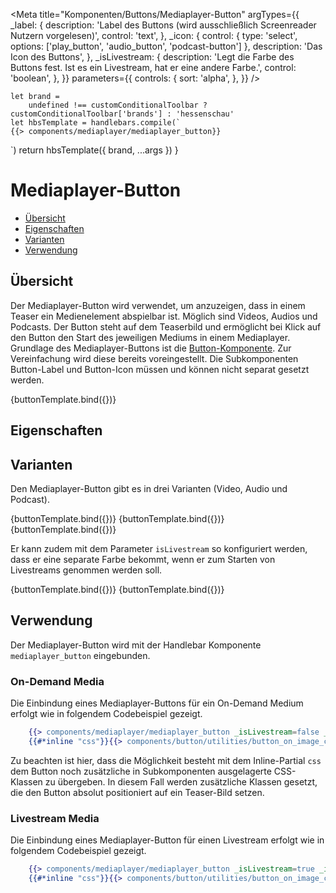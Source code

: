 
<Meta
    title="Komponenten/Buttons/Mediaplayer-Button"
    argTypes={{
        _label: {
            description: 'Label des Buttons (wird ausschließlich Screenreader Nutzern vorgelesen)',
            control: 'text',
        },
        _icon: {
            control: { type: 'select', options: ['play_button', 'audio_button', 'podcast-button'] },
            description: 'Das Icon des Buttons',
        },
        _isLivestream: {
            description:
                'Legt die Farbe des Buttons fest. Ist es ein Livestream, hat er eine andere Farbe.',
            control: 'boolean',
        },
    }}
    parameters={{
        controls: {
            sort: 'alpha',
        },
    }}
/>

    let brand =
        undefined !== customConditionalToolbar ? customConditionalToolbar['brands'] : 'hessenschau'
    let hbsTemplate = handlebars.compile(`
    {{> components/mediaplayer/mediaplayer_button}}
  `)
    return hbsTemplate({ brand, ...args })
}

# Mediaplayer-Button

-   [Übersicht](#übersicht)
-   [Eigenschaften](#eigenschaften)
-   [Varianten](#varianten)
-   [Verwendung](#verwendung)

## Übersicht

Der Mediaplayer-Button wird verwendet, um anzuzeigen, dass in einem Teaser ein Medienelement abspielbar ist.
Möglich sind Videos, Audios und Podcasts. Der Button steht auf dem Teaserbild und ermöglicht bei Klick auf den
Button den Start des jeweiligen Mediums in einem Mediaplayer. Grundlage des Mediaplayer-Buttons ist die
[Button-Komponente](?path=/docs/komponenten-buttons-button--spielplatz). Zur Vereinfachung wird diese bereits voreingestellt. Die Subkomponenten Button-Label und Button-Icon
müssen und können nicht separat gesetzt werden.

<Canvas>
    <Story
        name="Spielplatz"
        args={{
            _icon: 'play_button',
            _label: 'Video',
            _isLivestream: false,
        }}
    >
        {buttonTemplate.bind({})}
    </Story>
</Canvas>

## Eigenschaften

<ArgsTable story="Spielplatz" />

## Varianten

Den Mediaplayer-Button gibt es in drei Varianten (Video, Audio und Podcast).

<Canvas>
    <Story
        name="Video"
        argTypes={{
            _icon: {
                control: false,
            },
            _label: {
                control: false,
            },
            _isLivestream: {
                control: false,
            },
        }}
        args={{
            _icon: 'play_button',
            _label: 'Video',
            _isLivestream: false,
        }}
    >
        {buttonTemplate.bind({})}
    </Story>
    <Story
        name="Audio"
        argTypes={{
            _icon: {
                control: false,
            },
            _label: {
                control: false,
            },
            _isLivestream: {
                control: false,
            },
        }}
        args={{
            _icon: 'audio_button',
            _label: 'Audio',
            _isLivestream: false,
        }}
    >
        {buttonTemplate.bind({})}
    </Story>
    <Story
        name="Podcast"
        argTypes={{
            _icon: {
                control: false,
            },
            _label: {
                control: false,
            },
            _isLivestream: {
                control: false,
            },
        }}
        args={{
            _icon: 'podcast-button',
            _label: 'Podcast',
            _isLivestream: false,
        }}
    >
        {buttonTemplate.bind({})}
    </Story>
</Canvas>

Er kann zudem mit dem Parameter `isLivestream` so konfiguriert werden, dass er eine separate
Farbe bekommt, wenn er zum Starten von Livestreams genommen werden soll.

<Canvas>
    <Story
        name="Video - Livestream"
        argTypes={{
            _icon: {
                control: false,
            },
            _label: {
                control: false,
            },
            _isLivestream: {
                control: false,
            },
        }}
        args={{
            _icon: 'play_button',
            _label: 'Video - Livestream',
            _isLivestream: true,
        }}
    >
        {buttonTemplate.bind({})}
    </Story>
    <Story
        name="Audio - Livestream"
        argTypes={{
            _icon: {
                control: false,
            },
            _label: {
                control: false,
            },
            _isLivestream: {
                control: false,
            },
        }}
        args={{
            _icon: 'audio_button',
            _label: 'Audio - Livestream',
            _isLivestream: true,
        }}
    >
        {buttonTemplate.bind({})}
    </Story>
</Canvas>

## Verwendung

Der Mediaplayer-Button wird mit der Handlebar Komponente `mediaplayer_button` eingebunden.

### On-Demand Media

Die Einbindung eines Mediaplayer-Buttons für ein On-Demand Medium erfolgt wie in folgendem Codebeispiel gezeigt.

```handlebars
    {{> components/mediaplayer/mediaplayer_button _isLivestream=false _icon="play_button" _label="Video"}}
    {{#*inline "css"}}{{> components/button/utilities/button_on_image_classes _teaserSize="50" _teaserType="standard" _isMobile1to1=false}}{{/inline}}
```

Zu beachten ist hier, dass die Möglichkeit besteht mit dem Inline-Partial `css` dem Button noch zusätzliche in Subkomponenten ausgelagerte CSS-Klassen
zu übergeben. In diesem Fall werden zusätzliche Klassen gesetzt, die den Button absolut positioniert auf ein Teaser-Bild setzen.

### Livestream Media

Die Einbindung eines Mediaplayer-Button für einen Livestream erfolgt wie in folgendem Codebeispiel gezeigt.

```handlebars
    {{> components/mediaplayer/mediaplayer_button _isLivestream=true _icon="play_button" _label="Video"}}
    {{#*inline "css"}}{{> components/button/utilities/button_on_image_classes _teaserSize="50" _teaserType="standard" _isMobile1to1=false}}{{/inline}}
```
